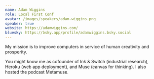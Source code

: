 ```yaml
---
name: Adam Wiggins
role: Local First Conf
avatar: /images/speakers/adam-wiggins.png
speaker: true
website: https://adamwiggins.com/
bluesky: https://bsky.app/profile/adamwiggins.bsky.social
---
```


My mission is to improve computers in service of human creativity and prosperity.

You might know me as cofounder of Ink & Switch (industrial research), Heroku (web app deployment), and Muse (canvas for thinking). I also hosted the podcast Metamuse.
